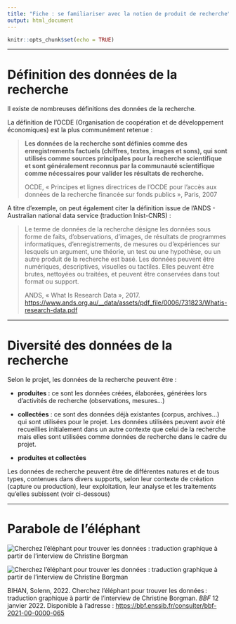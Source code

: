 ```yaml
---
title: "Fiche : se familiariser avec la notion de produit de recherche"
output: html_document
---
```


```r
knitr::opts_chunk$set(echo = TRUE)
```

------------------------------------------------------------------------

# Définition des données de la recherche

Il existe de nombreuses définitions des données de la recherche.

La définition de l'OCDE (Organisation de coopération et de développement économiques) est la plus communément retenue :

> **Les données de la recherche sont définies comme des enregistrements factuels (chiffres, textes, images et sons), qui sont utilisés comme sources principales pour la recherche scientifique et sont généralement reconnus par la communauté scientifique comme nécessaires pour valider les résultats de recherche.**
>
> OCDE, « Principes et lignes directrices de l'OCDE pour l'accès aux données de la recherche financée sur fonds publics », Paris, 2007

A titre d'exemple, on peut également citer la définition issue de l'ANDS - Australian national data service (traduction Inist-CNRS) :

> Le terme de données de la recherche désigne les données sous forme de faits, d'observations, d'images, de résultats de programmes informatiques, d'enregistrements, de mesures ou d'expériences sur lesquels un argument, une théorie, un test ou une hypothèse, ou un autre produit de la recherche est basé. Les données peuvent être numériques, descriptives, visuelles ou tactiles. Elles peuvent être brutes, nettoyées ou traitées, et peuvent être conservées dans tout format ou support.
>
> ANDS, « What Is Research Data », 2017. <https://www.ands.org.au/__data/assets/pdf_file/0006/731823/Whatis-research-data.pdf>

------------------------------------------------------------------------

# **Diversité des données de la recherche**

Selon le projet, les données de la recherche peuvent être :

-   **produites :** ce sont les données créées, élaborées, générées lors d'activités de recherche (observations, mesures...)

-   **collectées** : ce sont des données déjà existantes (corpus, archives...) qui sont utilisées pour le projet. Les données utilisées peuvent avoir été recueillies initialement dans un autre contexte que celui de la recherche mais elles sont utilisées comme données de recherche dans le cadre du projet.

-   **produites et collectées**

Les données de recherche peuvent être de différentes natures et de tous types, contenues dans divers supports, selon leur contexte de création (capture ou production), leur exploitation, leur analyse et les traitements qu'elles subissent (voir ci-dessous)

------------------------------------------------------------------------

# **Parabole de l'éléphant**

![](images/70290-elephant-02.jpeg "Cherchez l’éléphant pour trouver les données : traduction graphique à partir de l’interview de Christine Borgman")

![](images/70291-elephant%20.jpeg "Cherchez l’éléphant pour trouver les données : traduction graphique à partir de l’interview de Christine Borgman")

BIHAN, Solenn, 2022. Cherchez l'éléphant pour trouver les données : traduction graphique à partir de l'interview de Christine Borgman. *BBF* 12 janvier 2022. Disponible à l'adresse : <https://bbf.enssib.fr/consulter/bbf-2021-00-0000-065>
